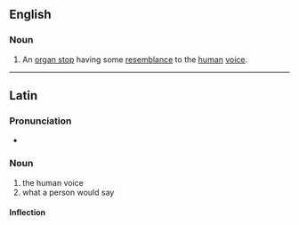 ==English==

===Noun===
{{wikipedia}}
{{en-noun}}

# An [[organ stop]] having some [[resemblance]] to the [[human]] [[voice]].

----

==Latin==

===Pronunciation===
* {{la-IPA|'vōx hūmāna}}

===Noun===
{{la-noun|[[vōx]] [[hūmāna]]|vōcis hūmānae|f|third}}

# the human voice
# what a person would say

====Inflection====
{{la-decl-multi|vōx/vōc<3> hūmān<1>|g=f|title=<3> noun with <1> adjective.}}